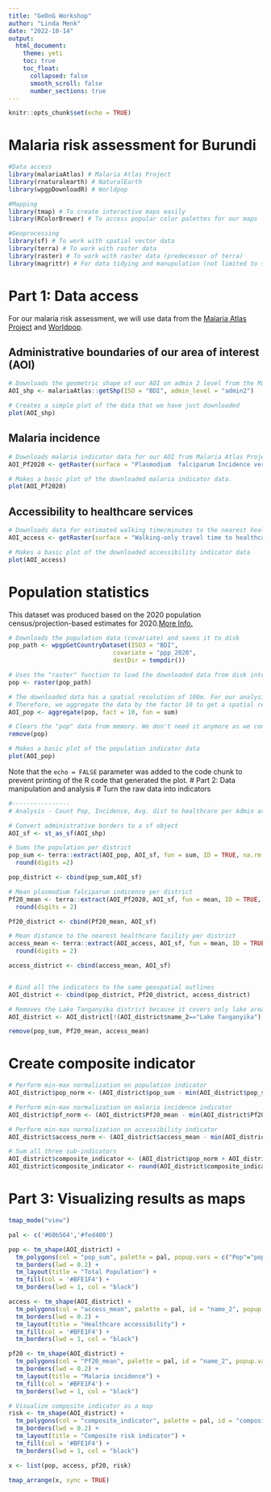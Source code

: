 ```yaml
---
title: "GeOnG Workshop"
author: "Linda Menk"
date: "2022-10-14"
output: 
  html_document:
    theme: yeti
    toc: true
    toc_float:
      collapsed: false
      smooth_scroll: false
      number_sections: true
---
```


```r
knitr::opts_chunk$set(echo = TRUE)
```

# Malaria risk assessment for Burundi



```r

#Data access
library(malariaAtlas) # Malaria Atlas Project
library(rnaturalearth) # NaturalEarth
library(wpgpDownloadR) # Worldpop

#Mapping
library(tmap) # To create interactive maps easily
library(RColorBrewer) # To access popular color palettes for our maps

#Geoprocessing
library(sf) # To work with spatial vector data
library(terra) # To work with raster data
library(raster) # To work with raster data (predecessor of terra)
library(magrittr) # For data tidying and manupulation (not limited to spatial data)
```
# Part 1: Data access  

For our malaria risk assessment, we will use data from the [Malaria Atlas Project](https://malariaatlas.org/) and [Worldpop](https://www.worldpop.org/). 


## Administrative boundaries of our area of interest (AOI)
```r
# Downloads the geometric shape of our AOI on admin 2 level from the Malaria Atlas Project. 
AOI_shp <- malariaAtlas::getShp(ISO = "BDI", admin_level = "admin2")  

# Creates a simple plot of the data that we have just downloaded
plot(AOI_shp)

```


## Malaria incidence  

```r

# Downloads malaria indicator data for our AOI from Malaria Atlas Project
AOI_Pf2020 <- getRaster(surface = "Plasmodium  falciparum Incidence version 2020", shp = AOI_shp)

# Makes a basic plot of the downloaded malaria indicator data.
plot(AOI_Pf2020)

```

## Accessibility to healthcare services
```r

# Downloads data for estimated walking time/minutes to the nearest healthcare facility for our AOI from Amalaria Atlas project
AOI_access <- getRaster(surface = "Walking-only travel time to healthcare map without access to motorized transport", shp = AOI_shp)

# Makes a basic plot of the downloaded accessibility indicator data
plot(AOI_access)

```
# Population statistics  
This dataset was produced based on the 2020 population census/projection-based estimates for 2020.[More Info.](https://hub.worldpop.org/geodata/summary?id=49625)
```r

# Downloads the population data (covariate) and saves it to disk
pop_path <- wpgpGetCountryDataset(ISO3 = "BDI",
                             covariate = "ppp_2020",
                             destDir = tempdir())

# Uses the "raster" function to load the downloaded data from disk into R
pop <- raster(pop_path)

# The downloaded data has a spatial resolution of 100m. For our analysis we do not need such fine data, it only slows our analysis down.
# Therefore, we aggregate the data by the factor 10 to get a spatial resolution of 1km. 
AOI_pop <- aggregate(pop, fact = 10, fun = sum)

# Clears the "pop" data from memory. We don't need it anymore as we continue working with the aggregated data.
remove(pop)

# Makes a basic plot of the population indicator data
plot(AOI_pop)

```

Note that the `echo = FALSE` parameter was added to the code chunk to prevent printing of the R code that generated the plot.
# Part 2: Data manipulation and analysis 
# Turn the raw data into indicators  
```r
#----------------
# Analysis - Count Pop, Incidence, Avg. dist to healthcare per Admin area

# Convert administrative borders to a sf object
AOI_sf <- st_as_sf(AOI_shp)

# Sums the population per district
pop_sum <- terra::extract(AOI_pop, AOI_sf, fun = sum, ID = TRUE, na.rm = TRUE) %>% 
  round(digits =2)

pop_district <- cbind(pop_sum,AOI_sf)

# Mean plasmodium falciparum indicence per district
Pf20_mean <- terra::extract(AOI_Pf2020, AOI_sf, fun = mean, ID = TRUE, na.rm = TRUE) %>% 
  round(digits = 2)

Pf20_district <- cbind(Pf20_mean, AOI_sf)

# Mean distance to the nearest healthcare facility per district
access_mean <- terra::extract(AOI_access, AOI_sf, fun = mean, ID = TRUE, na.rm = TRUE) %>% 
  round(digits = 2)

access_district <- cbind(access_mean, AOI_sf)


# Bind all the indicators to the same geospatial outlines
AOI_district <- cbind(pop_district, Pf20_district, access_district)

# Removes the Lake Tanganyika district because it covers only lake areas.
AOI_district <- AOI_district[!(AOI_district$name_2=="Lake Tanganyika"),]

remove(pop_sum, Pf20_mean, access_mean)
```

# Create composite indicator
```r

# Perform min-max normalization on population indicator
AOI_district$pop_norm <- (AOI_district$pop_sum - min(AOI_district$pop_sum))/(max(AOI_district$pop_sum) - min(AOI_district$pop_sum))

# Perform min-max normalization on malaria incidence indicator
AOI_district$pf_norm <- (AOI_district$Pf20_mean - min(AOI_district$Pf20_mean))/(max(AOI_district$Pf20_mean) - min(AOI_district$Pf20_mean))

# Perform min-max normalization on accessibility indicator
AOI_district$access_norm <- (AOI_district$access_mean - min(AOI_district$access_mean))/(max(AOI_district$access_mean) - min(AOI_district$access_mean))

# Sum all three sub-indicators 
AOI_district$composite_indicator <- (AOI_district$pop_norm + AOI_district$pf_norm + AOI_district$access_norm)/3  
AOI_district$composite_indicator <- round(AOI_district$composite_indicator, digits = 2)

```

# Part 3: Visualizing results as maps
```r

tmap_mode("view")

pal <- c('#60b564','#fed400')

pop <- tm_shape(AOI_district) +
  tm_polygons(col = "pop_sum", palette = pal, popup.vars = c("Pop"="pop_sum")) +
  tm_borders(lwd = 0.2) + 
  tm_layout(title = "Total Population") + 
  tm_fill(col = '#BFE1F4') + 
  tm_borders(lwd = 1, col = "black") 

access <- tm_shape(AOI_district) +
  tm_polygons(col = "access_mean", palette = pal, id = "name_2", popup.vars = c("Access"="access_mean")) +
  tm_borders(lwd = 0.2) + 
  tm_layout(title = "Healthcare accessibility") + 
  tm_fill(col = '#BFE1F4') + 
  tm_borders(lwd = 1, col = "black") 

pf20 <- tm_shape(AOI_district) +
  tm_polygons(col = "Pf20_mean", palette = pal, id = "name_2", popup.vars = c("Malaria incidence"="Pf20_mean")) +
  tm_borders(lwd = 0.2) + 
  tm_layout(title = "Malaria incidence") +
  tm_fill(col = '#BFE1F4') + 
  tm_borders(lwd = 1, col = "black")

# Visualize composite indicator as a map
risk <- tm_shape(AOI_district) +
  tm_polygons(col = "composite_indicator", palette = pal, id = "composite_indicator", popup.vars = c("Name" = "name_2", "Risk index"="composite_indicator", "Population" = "pop_norm", "Accessibility" = "access_norm", "Malaria indcidence" = "pf_norm")) +
  tm_borders(lwd = 0.2) + 
  tm_layout(title = "Composite risk indicator") + 
  tm_fill(col = '#BFE1F4') + 
  tm_borders(lwd = 1, col = "black") 

x <- list(pop, access, pf20, risk)

tmap_arrange(x, sync = TRUE)

```